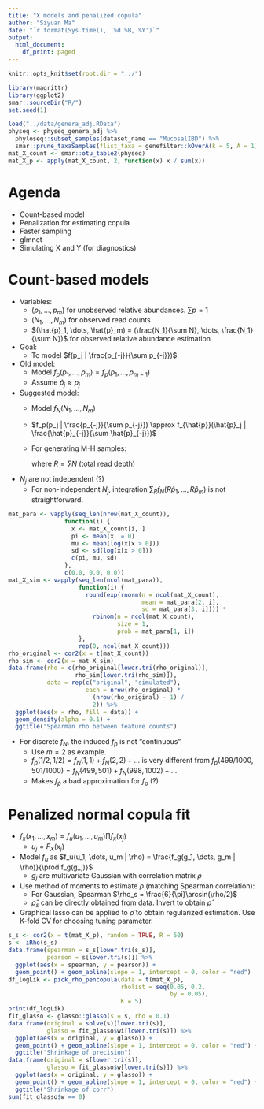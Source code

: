 ```yaml
---
title: "X models and penalized copula"
author: "Siyuan Ma"
date: "`r format(Sys.time(), '%d %B, %Y')`"
output:
  html_document:
    df_print: paged
---
```

```r
knitr::opts_knit$set(root.dir = "../")
```

```r
library(magrittr)
library(ggplot2)
smar::sourceDir("R/")
set.seed(1)
```

```r
load("../data/genera_adj.RData")
physeq <- physeq_genera_adj %>% 
  phyloseq::subset_samples(dataset_name == "MucosalIBD") %>% 
  smar::prune_taxaSamples(flist_taxa = genefilter::kOverA(k = 5, A = 1))
mat_X_count <- smar::otu_table2(physeq)
mat_X_p <- apply(mat_X_count, 2, function(x) x / sum(x))
```

# Agenda

* Count-based model
* Penalization for estimating copula
* Faster sampling
* glmnet
* Simulating X and Y (for diagnostics)

# Count-based models

* Variables: 
  * $(p_1, \dots, p_m)$ for unobserved relative abundances. $\sum p = 1$
  * $(N_1, \dots, N_m)$ for observed read counts
  * $(\hat{p}_1, \dots, \hat{p}_m) = (\frac{N_1}{\sum N}, \dots, \frac{N_1}{\sum N})$
  for observed relative abundance estimation
* Goal: 
  * To model $f(p_j | \frac{p_{-j}}{\sum p_{-j}})$
* Old model: 
  * Model $f_p(p_1, \dots, p_m) = f_p(p_1, \dots, p_{m - 1})$
  * Assume $\hat{p}_j \approx p_j$
* Suggested model:
  * Model $f_N(N_1, \dots, N_m)$
  * $f_p(p_j | \frac{p_{-j}}{\sum p_{-j}}) \approx f_{\hat{p}}(\hat{p}_j | \frac{\hat{p}_{-j}}{\sum \hat{p}_{-j}})$
  * For generating M-H samples: 
    \begin{align}
      f_{\hat{p}}(\hat{p}_j | \hat{p}_{-j}/\sum \hat{p}_{-j})
        &\propto f_{\hat{p}}(\hat{p}_1, \dots, \hat{p}_m) \\
        &= \sum_R f_N(R\hat{p}_1, \dots, R\hat{p}_m)
    \end{align}
    
    where $R = \sum N$ (total read depth)

* $N_j$ are not independent (?)
  * For non-independent $N_j$, integration 
    $\sum_R f_N(R\hat{p}_1, \dots, R\hat{p}_m)$ is not straightforward.

```r
mat_para <- vapply(seq_len(nrow(mat_X_count)),
                function(i) {
                  x <- mat_X_count[i, ]
                  pi <- mean(x != 0)
                  mu <- mean(log(x[x > 0]))
                  sd <- sd(log(x[x > 0]))
                  c(pi, mu, sd)
                },
                c(0.0, 0.0, 0.0))
mat_X_sim <- vapply(seq_len(ncol(mat_para)),
                    function(i) {
                      round(exp(rnorm(n = ncol(mat_X_count),
                                      mean = mat_para[2, i],
                                      sd = mat_para[3, i]))) *
                        rbinom(n = ncol(mat_X_count), 
                               size = 1,
                               prob = mat_para[1, i])
                    },
                    rep(0, ncol(mat_X_count)))
rho_original <- cor2(x = t(mat_X_count))
rho_sim <- cor2(x = mat_X_sim)
data.frame(rho = c(rho_original[lower.tri(rho_original)], 
                   rho_sim[lower.tri(rho_sim)]),
           data = rep(c("original", "simulated"),
                      each = nrow(rho_original) * 
                        (nrow(rho_original) - 1) / 
                        2)) %>% 
  ggplot(aes(x = rho, fill = data)) +
  geom_density(alpha = 0.1) +
  ggtitle("Spearman rho between feature counts")
```

    
* For discrete $f_N$, the induced $f_{\hat{p}}$ is not "continuous"
  * Use $m = 2$ as example. 
  * $f_{\hat{p}}(1/2, 1/2) = f_N(1, 1) + f_N(2, 2) + \dots$
    is very different from 
    $f_{\hat{p}}(499/1000, 501/1000) = f_N(499, 501) + f_N(998, 1002) + \dots$
  * Makes $f_{\hat{p}}$ a bad approximation for $f_p$ (?)

# Penalized normal copula fit
* $f_x(x_1, \dots, x_m) = f_u(u_1, \dots, u_m) \prod f_x(x_j)$
  * $u_j = F_X(x_j)$
* Model $f_u$ as $f_u(u_1, \dots, u_m | \rho) = \frac{f_g(g_1, \dots, g_m | \rho)}{\prod f_g(g_j)}$
  * $g_j$ are multivariate Gaussian with correlation matrix $\rho$
* Use method of moments to estimate $\rho$ (matching Spearman correlation):
  * For Gaussian, Spearman $\rho_s = \frac{6}{\pi}\arcsin(\rho/2)$
  * $\hat{\rho}_s$ can be directly obtained from data. Invert to obtain $\hat{\rho}$
* Graphical lasso can be applied to $\hat{\rho}$ to obtain regularized estimation. Use
  K-fold CV for choosing tuning parameter.
```r
s_s <- cor2(x = t(mat_X_p), random = TRUE, R = 50)
s <- iRho(s_s)
data.frame(spearman = s_s[lower.tri(s_s)],
           pearson = s[lower.tri(s)]) %>%
  ggplot(aes(x = spearman, y = pearson)) +
  geom_point() + geom_abline(slope = 1, intercept = 0, color = "red")
df_logLik <- pick_rho_pencopula(data = t(mat_X_p),
                                rholist = seq(0.05, 0.2,
                                              by = 0.05),
                                K = 5)
print(df_logLik)
fit_glasso <- glasso::glasso(s = s, rho = 0.1)
data.frame(original = solve(s)[lower.tri(s)],
           glasso = fit_glasso$wi[lower.tri(s)]) %>%
  ggplot(aes(x = original, y = glasso)) +
  geom_point() + geom_abline(slope = 1, intercept = 0, color = "red") +
  ggtitle("Shrinkage of precision")
data.frame(original = s[lower.tri(s)],
           glasso = fit_glasso$w[lower.tri(s)]) %>%
  ggplot(aes(x = original, y = glasso)) +
  geom_point() + geom_abline(slope = 1, intercept = 0, color = "red") +
  ggtitle("Shrinkage of corr")
sum(fit_glasso$w == 0)
```